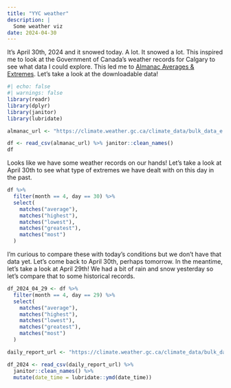 ```yaml
---
title: "YYC weather"
description: |
  Some weather viz
date: 2024-04-30
---
```


It's April 30th, 2024 and it snowed today. A lot. It snowed a lot. This inspired me to look at the Government of Canada's weather records for Calgary to see what data I could explore. This led me to [Almanac Averages & Extremes](https://climate.weather.gc.ca/climate_data/almanac_e.html?month=4&day=30&StationID=2205&period=1&searchMethod=contains&txtStationName=calgary). Let's take a look at the downloadable data!

```r
#| echo: false
#| warnings: false
library(readr)
library(dplyr)
library(janitor)
library(lubridate)

almanac_url <- "https://climate.weather.gc.ca/climate_data/bulk_data_e.html?format=csv&stationID=2205&Year=2008&Month=4&Day=30&time=&timeframe=4&submit=Download+"

df <- read_csv(almanac_url) %>% janitor::clean_names()
df
```

Looks like we have some weather records on our hands! Let's take a look at April 30th to see what type of extremes we have dealt with on this day in the past.

```r
df %>%
  filter(month == 4, day == 30) %>%
  select(
    matches("average"), 
    matches("highest"), 
    matches("lowest"), 
    matches("greatest"),
    matches("most")
  )
```

I'm curious to compare these with today's conditions but we don't have that data yet. Let's come back to April 30th, perhaps tomorrow. In the meantime, let's take a look at April 29th! We had a bit of rain and snow yesterday so let's compare that to some historical records.

```r
df_2024_04_29 <- df %>%
  filter(month == 4, day == 29) %>%
  select(
    matches("average"), 
    matches("highest"), 
    matches("lowest"), 
    matches("greatest"),
    matches("most")
  )

daily_report_url <- "https://climate.weather.gc.ca/climate_data/bulk_data_e.html?format=csv&stationID=50430&Year=2024&Month=4&Day=1&time=&timeframe=2&submit=Download+Data"

df_2024 <- read_csv(daily_report_url) %>%
  janitor::clean_names() %>%
  mutate(date_time = lubridate::ymd(date_time))
  
```

```r

```

